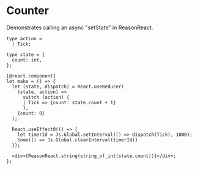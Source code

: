 # Counter

Demonstrates calling an async "setState" in ReasonReact.

```reason
type action =
  | Tick;

type state = {
  count: int,
};

[@react.component]
let make = () => {
  let (state, dispatch) = React.useReducer(
    (state, action) =>
      switch (action) {
      | Tick => {count: state.count + 1}
      },
    {count: 0}
  );

  React.useEffect0(() => {
    let timerId = Js.Global.setInterval(() => dispatch(Tick), 1000);
    Some(() => Js.Global.clearInterval(timerId))
  });
  
  <div>{ReasonReact.string(string_of_int(state.count))}</div>;
};
```
